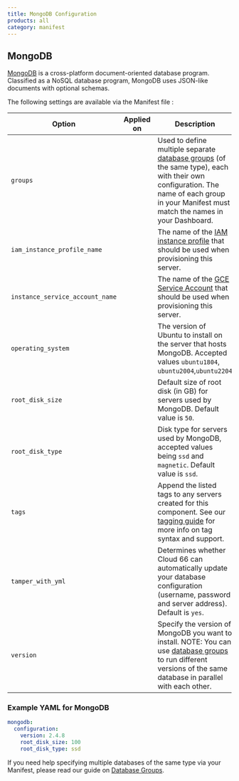 ```yaml
---
title: MongoDB Configuration
products: all
category: manifest
---
```


## MongoDB

[MongoDB](https://www.mongodb.com/) is a cross-platform document-oriented database program. Classified as a NoSQL database program, MongoDB uses JSON-like documents with optional schemas.

The following settings are available via the Manifest file :

|Option|Applied on|Description|Clouds|
|--- |--- |--- |--- |
|`groups`|<Glyph icon="upgrade" />|Used to define multiple separate [database groups](/:product/:version?/databases/attaching-multiple-databases) (of the same type), each with their own configuration. The name of each group in your Manifest must match the names in your Dashboard.|All|
|`iam_instance_profile_name`|<Glyph icon="build" />|The name of the [IAM instance profile](/:product/:version?/build-and-config/advanced-cloud-configurations#using-iam-instance-profiles-with-your-servers) that should be used when provisioning this server.|AWS|
|`instance_service_account_name`|<Glyph icon="build" />|The name of the [GCE Service Account](/:product/:version?/build-and-config/advanced-cloud-configurations#using-gce-service-accounts-with-cloud-66) that should be used when provisioning this server.|GCE|
|`operating_system`|<Glyph icon="build" />|The version of Ubuntu to install on the server that hosts MongoDB. Accepted values `ubuntu1804`, `ubuntu2004`,`ubuntu2204`|All|
|`root_disk_size`|<Glyph icon="build" />|Default size of root disk (in GB) for servers used by MongoDB. Default value is `50`.|AWS, Azure, GCE|
|`root_disk_type`|<Glyph icon="build" />|Disk type for servers used by MongoDB, accepted values being `ssd` and `magnetic`. Default value is `ssd`.|AWS, GCE|
| `tags` | <Glyph icon="build" /> | Append the listed tags to any servers created for this component. See our [tagging guide](/:product/:version?/servers/tagging-components) for more info on tag syntax and support. | AWS, Azure, DigitalOcean, Hetzner |
|`tamper_with_yml`|<Glyph icon="redeploy" />|Determines whether Cloud 66 can automatically update your database configuration (username, password and server address). Default is `yes`.|All|
|`version`|<Glyph icon="build" />|Specify the version of MongoDB you want to install. NOTE: You can use [database groups](/:product/:version?/databases/attaching-multiple-databases) to run different versions of the same database in parallel with each other.|All|

### Example YAML for MongoDB

```yaml
mongodb:
  configuration:
    version: 2.4.8
    root_disk_size: 100
    root_disk_type: ssd
```

If you need help specifying multiple databases of the same type via your Manifest, please read our guide on [Database Groups](/:product/:version?/manifest/database-groups).